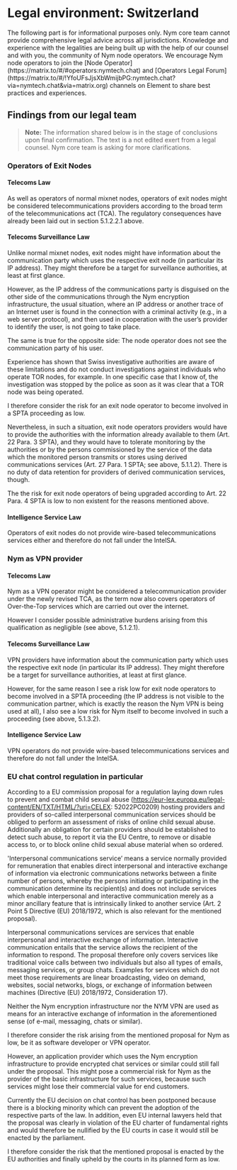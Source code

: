 
# Legal environment: Switzerland

<Callout color="danger" emoji="⚠️">
The following part is for informational purposes only. Nym core team cannot provide comprehensive legal advice across all jurisdictions. Knowledge and experience with the legalities are being built up with the help of our counsel and with you, the community of Nym node operators. We encourage Nym node operators to join the [Node Operator](https://matrix.to/#/#operators:nymtech.chat) and [Operators Legal Forum](https://matrix.to/#/!YfoUFsJjsXbWmijbPG:nymtech.chat?via=nymtech.chat&via=matrix.org) channels on Element to share best practices and experiences.
</Callout>

## Findings from our legal team

> **Note:** The information shared below is in the stage of conclusions upon final confirmation. The text is a not edited exert from a legal counsel. Nym core team is asking for more clarifications. 

### Operators of Exit Nodes

#### Telecoms Law

As well as operators of normal mixnet nodes, operators of exit nodes might be considered telecommunications providers according to the broad term of the telecommunications act (TCA).
The regulatory consequences have already been laid out in section 5.1.2.2.1 above.

#### Telecoms Surveillance Law

Unlike normal mixnet nodes, exit nodes might have information about the communication party which uses the respective exit node (in particular its IP address). They might therefore be a target for surveillance authorities, at least at first glance.

However, as the IP address of the communications party is disguised on the other side of the communications through the Nym encryption infrastructure, the usual situation, where an IP address or another trace of an Internet user is found in the connection with a criminal activity (e.g., in a web server protocol), and then used in cooperation with the user’s provider to identify the user, is not going to take place.
 
The same is true for the opposite side: The node operator does not see the communication party of his user.

Experience has shown that Swiss investigative authorities are aware of these limitations and do not conduct investigations against individuals who operate TOR nodes, for example. In one specific case that I know of, the investigation was stopped by the police as soon as it was clear that a TOR node was being operated.

I therefore consider the risk for an exit node operator to become involved in a SPTA proceeding as low.

Nevertheless, in such a situation, exit node operators providers would have to provide the authorities with the information already available to them (Art. 22 Para. 3 SPTA), and they would have to tolerate monitoring by the authorities or by the persons commissioned by the service of the data which the monitored person transmits or stores using derived communications services (Art. 27 Para. 1 SPTA; see above, 5.1.1.2). There is no duty of data retention for providers of derived communication services, though.

The the risk for exit node operators of being upgraded according to Art. 22 Para. 4 SPTA is low to non existent for the reasons mentioned above.

#### Intelligence Service Law

Operators of exit nodes do not provide wire-based telecommunications services either and therefore do not fall under the IntelSA.

### Nym as VPN provider

#### Telecoms Law

Nym as a VPN operator might be considered a telecommunication provider under the newly revised TCA, as the term now also covers operators of Over-the-Top services which are carried out over the internet. 

However I consider possible administrative burdens arising from this qualification as negligible (see above, 5.1.2.1).

#### Telecoms Surveillance Law

VPN providers have information about the communication party which uses the respective exit node (in particular its IP address). They might therefore be a target for surveillance authorities, at least at first glance.

However, for the same reason I see a risk low for exit node operators to become involved in a SPTA proceeding (the IP address is not visible to the communication partner, which is exactly the reason the Nym VPN is being used at all), I also see a low risk for Nym itself to become involved in such a proceeding (see above, 5.1.3.2).

#### Intelligence Service Law

VPN operators do not provide wire-based telecommunications services and therefore do not fall under the IntelSA.

### EU chat control regulation in particular

According to a EU commission proposal for a regulation laying down rules to prevent and combat child sexual abuse (https://eur-lex.europa.eu/legal-content/EN/TXT/HTML/?uri=CELEX: 52022PC0209) hosting providers and providers of so-called interpersonal communication services should be obliged to perform an assessment of risks of online child sexual abuse. Additionally an obligation for certain providers should be established to detect such abuse, to report it via the EU Centre, to remove or disable access to, or to block online child sexual abuse material when so ordered.

'Interpersonal communications service’ means a service normally provided for remuneration that enables direct interpersonal and interactive exchange of information via electronic communications networks between a finite number of persons, whereby the persons initiating or participating in the communication determine its recipient(s) and does not include services which enable interpersonal and interactive communication merely as a minor ancillary feature that is intrinsically linked to another service (Art. 2 Point 5 Directive (EU) 2018/1972, which is also relevant for the mentioned proposal).

Interpersonal communications services are services that enable interpersonal and interactive exchange of information. Interactive communication entails that the service allows the recipient of the information to respond. The proposal therefore only covers services like traditional voice calls between two individuals but also all types of emails, messaging services, or group chats. Examples for services which do not meet those requirements are linear broadcasting, video on demand, websites, social networks, blogs, or exchange of information between machines (Directive (EU) 2018/1972, Consideration 17).

Neither the Nym encryption infrastructure nor the NYM VPN are used as means for an interactive exchange of information in the aforementioned sense (of e-mail, messaging, chats or similar).
 
I therefore consider the risk arising from the mentioned proposal for Nym as low, be it as software developer or VPN operator. 

However, an application provider which uses the Nym encryption infrastructure to provide encrypted chat services or similar could still fall under the proposal. This might pose a commercial risk for Nym as the provider of the basic infrastructure for such services, because such services might lose their commercial value for end customers.

Currently the EU decision on chat control has been postponed because there is a blocking minority which can prevent the adoption of the respective parts of the law. In addition, even EU internal lawyers held that the proposal was clearly in violation of the EU charter of fundamental rights and would therefore be nullified by the EU courts in case it would still be enacted by the parliament. 

I therefore consider the risk that the mentioned proposal is enacted by the EU authorities and finally upheld by the courts in its planned form as low.

